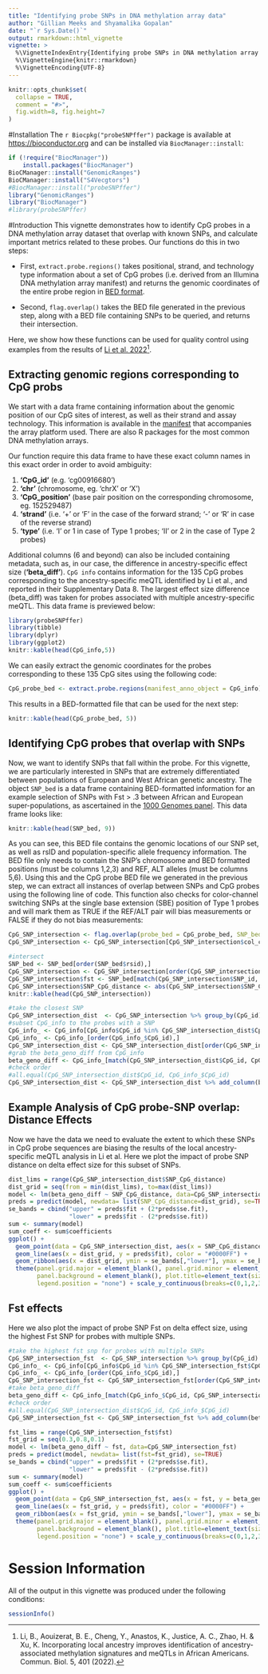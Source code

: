 ```yaml
---
title: "Identifying probe SNPs in DNA methylation array data"
author: "Gillian Meeks and Shyamalika Gopalan"
date: "`r Sys.Date()`"
output: rmarkdown::html_vignette
vignette: >
  %\VignetteIndexEntry{Identifying probe SNPs in DNA methylation array data}
  %\VignetteEngine{knitr::rmarkdown}
  %\VignetteEncoding{UTF-8}
---
```


```r
knitr::opts_chunk$set(
  collapse = TRUE,
  comment = "#>",
  fig.width=8, fig.height=7
)
```
#Installation
The `r Biocpkg("probeSNPffer")` package is available at [https://bioconductor.org](https://bioconductor.org) and can be
installed via `BiocManager::install`:

```r
if (!require("BiocManager"))
    install.packages("BiocManager")
BioCManager::install("GenomicRanges")
BioCManager::install("S4Vecgtors")
#BiocManager::install("probeSNPffer")
library("GenomicRanges")
library("BiocManager")
#library(probeSNPffer)
```

#Introduction
This vignette demonstrates how to identify CpG probes in a DNA methylation array dataset that overlap with known SNPs, and calculate important metrics related to these probes. Our functions do this in two steps:

  - First, `extract.probe.regions()` takes positional, strand, and technology type information about a set of CpG probes (i.e. derived from an Illumina DNA methylation array manifest) and returns the genomic coordinates of the entire probe region in [BED format](https://genome.ucsc.edu/FAQ/FAQformat.html).
  
  - Second, `flag.overlap()` takes the BED file generated in the previous step, along with a BED file containing SNPs to be queried, and returns their intersection.

Here, we show how these functions can be used for quality control using examples from the results of [Li et al. 2022](https://www.nature.com/articles/s42003-022-03353-5)^[Li, B., Aouizerat, B. E., Cheng, Y., Anastos, K., Justice, A. C., Zhao, H. & Xu, K. Incorporating local ancestry improves identification of ancestry-associated methylation signatures and meQTLs in African Americans. Commun. Biol. 5, 401 (2022).].

## Extracting genomic regions corresponding to CpG probs

We start with a data frame containing information about the genomic position of our CpG sites of interest, as well as their strand and assay technology. This information is available in the [manifest](https://support.illumina.com/array/array_kits/infinium-methylationepic-beadchip-kit/downloads.html) that accompanies the array platform used. There are also R packages for the most common DNA methylation arrays.

Our function require this data frame to have these exact column names in this exact order in order to avoid ambiguity:

1. **'CpG_id'** (e.g. 'cg00916680')
2. **'chr'** (chromosome, eg. 'chrX' or 'X')
3. **'CpG_position'** (base pair position on the corresponding chromosome, eg. 152529487)
4. **'strand'** (i.e. '+' or 'F' in the case of the forward strand; '-' or 'R' in case of the reverse strand)
5. **'type'** (i.e. 'I' or 1 in case of Type 1 probes; 'II' or 2 in the case of Type 2 probes)

Additional columns (6 and beyond) can also be included containing metadata, such as, in our case, the difference in ancestry-specific effect size (**'beta_diff'**). `CpG info` contains information for the 135 CpG probes corresponding to the ancestry-specific meQTL identified by Li et al., and reported in their Supplementary Data 8. The largest effect size difference (beta_diff) was taken for probes associated with multiple ancestry-specific meQTL. This data frame is previewed below:

```r
library(probeSNPffer)
library(tibble)
library(dplyr)
library(ggplot2)
knitr::kable(head(CpG_info,5)) 
```

We can easily extract the genomic coordinates for the probes corresponding to these 135 CpG sites using the following code:

```r
CpG_probe_bed <- extract.probe.regions(manifest_anno_object = CpG_info)
```

This results in a BED-formatted file that can be used for the next step:

```r
knitr::kable(head(CpG_probe_bed, 5))
```

## Identifying CpG probes that overlap with SNPs

Now, we want to identify SNPs that fall within the probe. For this vignette, we are particularly interested in SNPs that are extremely differentiated between populations of European and West African genetic ancestry. The object `SNP_bed` is a data frame containing BED-formatted information for an example selection of SNPs with Fst > .3 between African and European super-populations, as ascertained in the [1000 Genomes panel](https://www.internationalgenome.org/category/phase-3/). This data frame looks like:

```r
knitr::kable(head(SNP_bed, 9)) 
```

As you can see, this BED file contains the genomic locations of our SNP set, as well as rsID and population-specific allele frequency information. The BED file only needs to contain the SNP's chromosome and BED formatted positions (must be columns 1,2,3) and REF, ALT alleles (must be columns 5,6). Using this and the CpG probe BED file we generated in the previous step, we can extract all instances of overlap between SNPs and CpG probes using the following line of code. This function also checks for color-channel switching SNPs at the single base extension (SBE) position of Type 1 probes and will mark them as TRUE if the REF/ALT pair will bias measurements or FALSE if they do not bias measurements:

```r
CpG_SNP_intersection <- flag.overlap(probe_bed = CpG_probe_bed, SNP_bed = SNP_bed[,1:6])
CpG_SNP_intersection <- CpG_SNP_intersection[CpG_SNP_intersection$col_chan_switching!= TRUE,]
```


```r
#intersect
SNP_bed <- SNP_bed[order(SNP_bed$rsid),]
CpG_SNP_intersection <- CpG_SNP_intersection[order(CpG_SNP_intersection$SNP_id),]
CpG_SNP_intersection$fst <- SNP_bed[match(CpG_SNP_intersection$SNP_id, SNP_bed$rsid), "WEIR_AND_COCKERHAM_FST"]
CpG_SNP_intersection$SNP_CpG_distance <- abs(CpG_SNP_intersection$SNP_CpG_distance)
knitr::kable(head(CpG_SNP_intersection)) 
```


```r
#take the closest SNP
CpG_SNP_intersection_dist  <- CpG_SNP_intersection %>% group_by(CpG_id) %>% arrange(SNP_CpG_distance)%>% slice(1)
#subset CpG_info to the probes with a SNP
CpG_info_ <- CpG_info[CpG_info$CpG_id %in% CpG_SNP_intersection_dist$CpG_id,]
CpG_info_ <- CpG_info_[order(CpG_info_$CpG_id),]
CpG_SNP_intersection_dist <- CpG_SNP_intersection_dist[order(CpG_SNP_intersection_dist$CpG_id),]
#grab the beta_geno_diff from CpG_info
beta_geno_diff <- CpG_info_[match(CpG_SNP_intersection_dist$CpG_id, CpG_info_$CpG_id), "beta_diff"]
#check order
#all.equal(CpG_SNP_intersection_dist$CpG_id, CpG_info_$CpG_id)
CpG_SNP_intersection_dist <- CpG_SNP_intersection_dist %>% add_column(beta_geno_diff)

```


## Example Analysis of CpG probe-SNP overlap: Distance Effects

Now we have the data we need to evaluate the extent to which these SNPs in CpG probe sequences are biasing the results of the local ancestry-specific meQTL analysis in Li et al. Here we plot the impact of probe SNP distance on delta effect size for this subset of SNPs.

```r
dist_lims = range(CpG_SNP_intersection_dist$SNP_CpG_distance)
dist_grid = seq(from = min(dist_lims), to=max(dist_lims))
model <- lm(beta_geno_diff ~ SNP_CpG_distance, data=CpG_SNP_intersection_dist)
preds = predict(model, newdata= list(SNP_CpG_distance=dist_grid), se=TRUE)
se_bands = cbind("upper" = preds$fit + (2*preds$se.fit), 
                 "lower" = preds$fit - (2*preds$se.fit))
sum <- summary(model)
sum_coeff <- sum$coefficients
ggplot() +
  geom_point(data = CpG_SNP_intersection_dist, aes(x = SNP_CpG_distance, y = beta_geno_diff), size=1) +
  geom_line(aes(x = dist_grid, y = preds$fit), color = "#0000FF") +
  geom_ribbon(aes(x = dist_grid, ymin = se_bands[,"lower"], ymax = se_bands[,"upper"]), alpha = 0.3)  +   xlim(dist_lims) + xlab("Distance of SNP to Cytosine") + ylab('Delta Effect Size') +
  theme(panel.grid.major = element_blank(), panel.grid.minor = element_blank(),
        panel.background = element_blank(), plot.title=element_text(size=29), 
        legend.position = "none") + scale_y_continuous(breaks=c(0,1,2,3,4,5,6)) + annotate("text", x=20, y=3, label=paste0("R^2 = ", round(sum$r.squared,2), "\np-value = ",round(sum_coeff[2,4],4)), size=8)
```


## Fst effects 

Here we also plot the impact of probe SNP Fst on delta effect size, using the highest Fst SNP for probes with multiple SNPs.

```r
#take the highest fst snp for probes with multiple SNPs
CpG_SNP_intersection_fst  <- CpG_SNP_intersection %>% group_by(CpG_id) %>% arrange(desc(fst)) %>% slice(1)
CpG_info_ <- CpG_info[CpG_info$CpG_id %in% CpG_SNP_intersection_fst$CpG_id,]
CpG_info_ <- CpG_info_[order(CpG_info_$CpG_id),]
CpG_SNP_intersection_fst <- CpG_SNP_intersection_fst[order(CpG_SNP_intersection_fst$CpG_id),]
#take beta_geno_diff
beta_geno_diff <- CpG_info_[match(CpG_info_$CpG_id, CpG_SNP_intersection_fst$CpG_id), "beta_diff"]
#check order
#all.equal(CpG_SNP_intersection_dist$CpG_id, CpG_info_$CpG_id)
CpG_SNP_intersection_fst <- CpG_SNP_intersection_fst %>% add_column(beta_geno_diff)
```


```r
fst_lims = range(CpG_SNP_intersection_fst$fst)
fst_grid = seq(0.3,0.8,0.1)
model <- lm(beta_geno_diff ~ fst, data=CpG_SNP_intersection_fst)
preds = predict(model, newdata= list(fst=fst_grid), se=TRUE)
se_bands = cbind("upper" = preds$fit + (2*preds$se.fit), 
                 "lower" = preds$fit - (2*preds$se.fit))
sum <- summary(model)
sum_coeff <- sum$coefficients
ggplot() +
  geom_point(data = CpG_SNP_intersection_fst, aes(x = fst, y = beta_geno_diff), size=1) +
  geom_line(aes(x = fst_grid, y = preds$fit), color = "#0000FF") +
  geom_ribbon(aes(x = fst_grid, ymin = se_bands[,"lower"], ymax = se_bands[,"upper"]), alpha = 0.3) +     xlim(c(0.3,0.8)) +  xlab("Fst of SNP") + ylab('Delta Effect Size')+
  theme(panel.grid.major = element_blank(), panel.grid.minor = element_blank(),
        panel.background = element_blank(), plot.title=element_text(size=29),
        legend.position = "none") + scale_y_continuous(breaks=c(0,1,2,3,4,5,6)) + annotate("text", x=.5, y=4.5, label=paste0("R^2 = ", round(sum$r.squared,2), "\np-value = ",round(sum_coeff[2,4],4)), size=8)
```
# Session Information

All of the output in this vignette was produced under the following
conditions:

```r
sessionInfo()
```
